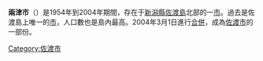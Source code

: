 {{infobox 日本的市 (廢除)
| 自治體名 = 兩津市
| 日文原名 =両津市
| 平假名 = りょうつし
| 羅馬字拼音 = Ryōtsu-shi
| 市章 = [[File:Ryotsu_Niigata_chapter.jpg|80px]]

| 地圖 = 
| 廢除時間 = 2004年3月1日
| 廢除理由 = 新設合併
| 廢除時處置 = '''兩津市'''、[[相川町|相川町]]、[[佐和田町|佐和田町]]、[[金井町|金井町]]、[[新穗村|新穗村]]<br>、[[畑野町|畑野町]]、[[真野町|真野町]]、[[小木町|小木町]]、[[羽茂町|羽茂町]]、[[赤泊村|赤泊村]]<br>→ [[佐渡市|佐渡市]]
| 現在市 = [[佐渡市|佐渡市]]
| 都道府縣 = 新潟縣
| 支廳 = 
| 編號 = 15219-6
| 自治體 = [[相川町|相川町]]、[[金井町|金井町]]、[[新穗村|新穗村]]、[[畑野町|畑野町]] 
| 面積 = 233.44
| 邊界未定 = 
| 人口 = 17,228
| 人口密度 = 
| 統計時間 = 2003年3月31日
| 經度 = 
| 緯度 = 
| 樹 = 
| 花 = 
| 鳥 = 
| 其他象徵物 = 
| 其他象徵 =
| 郵遞區號 = 952-8501
| 所在地 = 兩津市大字湊198
| 電話號碼 = 259-27-2111
| 外部連結 = http://www.city.sado.niigata.jp/sado/ryotsu_web/
| 註記 = 
|}}
'''兩津市'''（{{jpn|j=両津市|kyu=兩津市|hg=りょうつし|rm=Ryōtsu shi|f=y}}）是1954年到2004年期間，存在于[[新潟縣|新潟縣]][[佐渡島|佐渡島]]北部的一[[市|市]]。過去是佐渡島上唯一的[[市|市]]，人口數也是島內最高。2004年3月1日進行[[市町村合併|合併]]，成為[[佐渡市|佐渡市]]的一部份。

{{新潟縣}}
{{Authority control}}
{{japan-geo-stub}}

[[Category:佐渡市|Category:佐渡市]]